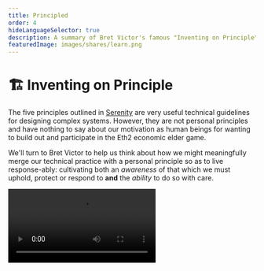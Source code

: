 ```yaml
---
title: Principled
order: 4
hideLanguageSelector: true
description: A summary of Bret Victor's famous "Inventing on Principle" talk, which explores what it means to find a principle and let it guide your life and lead you to inventions with specific cultural intent.
featuredImage: images/shares/learn.png
---
```


# 🏗️ Inventing on Principle

The five principles outlined in [Serenity](learn/module-6/serenity/#principled-layers) are very useful 
technical guidelines for designing complex systems. However, they are not personal principles
 and have nothing to say about our motivation as human beings for wanting to build out and 
 participate in the Eth2 economic elder game.

We'll turn to Bret Victor to help us think about how we might meaningfully merge our technical 
practice with a personal principle so as to live response-ably: cultivating both an *awareness* 
of that which we must uphold, protect or respond to **and** the *ability* to do so with care.

<Video src="https://www.youtube-nocookie.com/embed/PUv66718DII" />

### How does this fit into Kernel?

This is the kernel of Kernel. Bret won't teach you about decentralized systems; or money, 
finance and speech; or about what the web means in the context of a networked species.

> "This is about a way of living your life which most people don't talk about. As you approach 
your career, you'll hear about 'following your passion', or 'doing something you love'. This is 
about something different: **finding and following a principle**. Something you believe is 
important and necessary and right and using that to guide what you do."

## Brief

This is a talk in three parts: Bret describes his own principle, then describes some other 
people who have lived principled lives, and then uses both previous sections to illustrate how 
you can find and follow your own principle.

### Immediate Creation

> "Bringing ideas into the world is one of the most important things that people do and great 
ideas - art, stories, inventions and scientific theories - take on lives of their own which 
give meaning to our lives as people."

Bret is primarily concerned with what sorts of tools provide healthy environments for ideas to 
grow. Thus, his principle is:

> 💡 Creators need an immediate connection to what they create.

What this means is that, when you're making something and you make a change or a decision, you 
need to see its effect directly and instantaneously. Nothing should be hidden: creators need to 
see what they're doing. The first place where this principle is violated is **coding.**

Specifically, we edit code in a text editor, see what it looks like; then make some changes, 
compile and run it again and see the effect of that new change. **Most of the time is spent 
working in a text editor blindly**, without an immediate connection to the output.

The first step is to link the two together seamlessly in one environment. Then, we can start 
thinking of ways to change our work other than typing new code. Bret demonstrates this by 
"dialling" numbers up and down with a simple ctrl + click mechanism, allowing you to explore the 
space and pick the magnitude which feels best to you artistically, without needing to go 
through each possible number manually. He demonstrates how this simple change allowed him to 
discover a means for animating the blossoms he would never have otherwise known about.

> "So much of creation is discovery. And you can't discover anything if you can't see what 
you're doing [...] Having an immediate connection allows ideas to surface, and develop, in 
ways which were not before possible."

There's still a problem though: I have the picture, and I have the code, but I have to 
maintain *the mapping between the two* in my head to make sense of things. This time, 
option + click allows us both to see which line draws what piece of the picture, but also what 
each pixel in the picture corresponds to in the code. It turns out this is also useful for 
navigation, **allowing us to make changes as quickly as we think of them**, which is critical 
to the creative process.

> 💡 There are thoughts we can't think: we need our tools to help us discover them.

<Flash>

<Card>

Q: What is Bret Victor's guiding principle? 

A: Creators need an immediate connection to what they create.

</Card>

<Card>

Q: Tools which give us this immediate connection lead us to what kind of thoughts?

A: Thoughts we can't think in isolation.

</Card>

</Flash>

#### Interactivity

> "If you have a process in time, and you want to see changes immediately; you have to map time 
to space [...] Creators need to be able to see what they're doing. If you're designing 
something embedded in time, you need to be able to see across time, otherwise you're designing 
blind."

In the tree example, there is no state: no sense of time or interactivity. Bret shows a 
platform game which has all the features of the tree example above, but also can be paused 
at any point and rewound - in this case to adjust the *future trajectory* of a character's 
jump so they end up in exactly the right place without unnecessary fuss for the creator.

> "As I was designing this, I noticed that it's fun to play with gravity. I bet you could make 
an entire game from that one mechanic. In fact, you could probably make a game from fiddling 
with any single line of code here as a way of [exploring possibly rich mechanics](/learn/module-5/reveal-the-universe/#exploring-well)."

#### Abstract Algorithms

Bret talks about binary search and demonstrates how the code for such an algorithm gives no 
immediate sense of what it does.

> "You have to 'play computer' and simulate in your head what each line of code will do. To a 
large extent, the people who we consider to be good software developers are just those people 
who are good at playing computer. But if we're writing our code *on a computer*, why are we 
simulating what a computer would do rather than just having it do it and show us!?"

In particular, he uses this example to show how easy and intuitive it is to find different 
kinds of bugs - both simple ones like having an invalid array index, and non-trivial ones 
where the range within which we're searching becomes distorted and never returns anything 
usable. This is "what it looks like to write an algorithm without a blindfold on."

Our current conception of what a program is - a list of textual definitions that you hand to 
a compiler - is derived from languages made in the 1950's when we were still using punch-cards. 
None of these languages, or the machines they ran on, were interactive - and this assumption is 
still with us today, even though the media has changed drastically. People still think REPLs 
are "interactive programming" because that was the best you could do on a teletype!

#### Golden Rules

We can demonstrate with programming and software, but *the principle itself has to do with any 
kind of creation*. Bret shows an electric circuit to illustrate the breadth of what he has in 
mind.

In electric circuit design, we are mostly interested in the data associated with the variables, 
and yet traditional tools and environments confine us to static representations we must then 
simulate in our heads. He uses this to present **the two golden rules of information design:**

1. Show the data.
2. Show comparisons.

Here's the really mind-blowing piece: instead of the representation of a circuit being made 
out of "little squiggly symbols", **it is made out of data**. The symbols exist because they 
were appropriate for the medium of pencil and paper, but when you have a new medium, you have 
to rethink your representations to give creators more immediate connections to what they are 
creating.

The last example he provides is entirely outside the field of engineering, in order to 
demonstrate the generality of this principle. Bret shows how animation can be handled in a 
far more elegant way than Flash. It's really worth just watching yourself. Go to 30:50 to see 
it unfold.

> 💡 Immediate connection is the fertilizer we need to [grow gardens](/learn/module-4/the-garden) of great ideas.

### Motivation

> When I see a violation of this principle, when I see creators constrained by their tools, 
their ideas compromised, I don't see that as an opportunity. I'm not excited by finding a 
problem to solve. I am not in this for the 'joy of making things'. Ideas are very precious to 
me, and when I see ideas dying, it hurts. I see a tragedy. To me, it feels like a moral wrong. 
It feels like an injustice, and I feel it is my responsibility to do something.

> Not opportunity: **responsibility**.

Bret is not trying to convince you to take up his principle, but rather to highlight that the 
words he is using - "responsibility", "injustice", "moral wrong" - aren't the words you 
generally hear in a technical field. Things in social fields like censorship, gender 
discrimination, environmental degradation are all recognized as moral wrongs, yet we lack this 
tenor in our technical creations.

> "The purpose of this talk is to tell you that activists are not limited to social causes. 
As a technologist, you can recognize a wrong in the world, you can have a vision for what a 
better world could be, and you can dedicate yourself to fighting for a principle.

> "Social activists generally dedicate themselves to a principle by organizing, but **you can 
fight for a principle by inventing**."

<Flash>

<Card>

Q: How can technologists fight for their principles and exercise responsibility?

A: By inventing.

</Card>

</Flash>

### Visionaries

In the late 70's at Xerox Parc, Larry Tesler and his colleagues thought that personal 
computing - which was not considered feasible by anyone else - had huge potential to change 
how people thought and lived. At the time, software interfaces were designed around **modes**. <Link to="https://stackoverflow.blog/2017/05/23/stack-overflow-helping-one-million-developers-exit-vim/">Vim still famously does this</Link>. 
By pioneering the concept of software user studies, he observed that the complexity of modes 
was a barrier that many people, even with training, couldn't cross. This was therefore a 
threat to his dream of personal computers.

He made it his personal mission to get rid of modes and he formed a principle: **no person should be trapped in a mode**. His slogan was "Don't mode me in!" This principle informed everything he did and he eventually came up with a text editor called Gypsy which was the beginning of text editors  as we know them today.

> This was a transformative change in allowing people to connect with computers. His ideas 
about modelessness spread to the rest of the desktop interface and today, are so ingrained in 
our computers, that we do not notice them [...] So, how can we describe what Larry did? Yes, 
he 'invented' cut-copy-paste, but this invention is very different to Thomas Edison inventing 
the phonograph. Edison stumbled over the technology for audio recording and built it out as a 
novelty, but **he didn't have any cultural intent**, whereas what Larry did was entirely a 
reaction to a particular cultural context.

Can you begin to see why we have placed such [emphasis](/learn/module-1/joyful-subversion/#shifting-the-nature-of-work) 
on [breaking](/learn/module-3/time/#media-environments) down 
our [culturally conditioned](/learn/module-3/humility/#brief) [modes](/learn/module-3/intention/) [of](/learn/module-4/art/) [thinking](/learn/module-5/listening-stories/)? 
It's also not entirely accurate to say that Larry "solved the problem" of modeless text 
manipulation, because **nobody else saw it as a problem!** For everyone else, modes were just 
how computers worked - they were a fact of life. 

<Flash>

<Card>

Q: The difference between inventions for personal gain (Edison) and those done on principle (Tesler) is due to what kind of intent?

A: [Cultural](/learn/module-3/remember/#designing-insight).

</Card>

</Flash>

> "The first thing Larry did was recognize a wrong that was unacknowledged in the culture, which 
is how many great social changes began too. What Elizabeth Cady Stanton did in championing 
women's right to vote is a much closer model for what Larry actually did than the Edison model 
of invention for the sake of patents. This is not a point of relative impacts, just one of 
**motivation** and **approach**. Both Stanton and Tesler recognized an invisible wrong, 
envisioned a world without that wrong, and dedicated themselves to fighting for a principle."

This applies to many other seminal figures in the history of computer science. Doug Engelbart 
(who championed the idea of interactive computing) is best known for inventing the mouse, but 
he really came up with an entirely new way to work with knowledge. His explicit goal was to 
enable humankind to solve the world's urgent problems. He had a vision of **knowledge 
workers using complex, powerful information tools to harness their collective intelligence**.

Or Alan Kay, whose goal was "to amplify human reach and bring new ways of thinking to a 
faltering civilization that desperately needed it." His approach was through children: if 
programming is a form of basic literacy, then kids will grow up to be adults who have developed 
new means for critical thought, and we'll have more enlightened societies.

Or [Richard Stallman](/learn/module-3/freedom/#free-software), whose work on GNU now makes up a large chunk of any Linux system, 
and who started the Free Software Foundation, wrote GCC, GCL and many other things, and whose 
principle is "software must be free, as in freedom". 

### Specific Insight

> "I'm not saying that you have to live this way, or even that you should. What I am saying is 
that you *can*. That this is an option which is available to you, though it is not one which 
you'll hear about often [...] Instead the world will try to make you define yourself by a 
skill."

We are conditioned to have a major in college, or a job title in our career. This can be 
worthwhile, and if you want to spend your life pursuing excellence by practicing a skill, 
you can do that. That is the path of the craftsmen: the most common path. There's also the 
path of the problem solver, typified by entrepreneurship or academic research, which is about 
choosing a problem in a given field, working on it, and making a contribution there.

Or, you can define yourself not by the problem you're solving, nor by your craft, but rather 
**by your cause**; by the principle you choose to uphold. This means having a vision and 
bringing the world to that vision. Be patient: it can take time to find a principle, because 
it is really a form of self-discovery. You're trying to figure out what your life is supposed 
to be about.

It took Bret ten years to find his principle. His advice based on those years of wondering is:

> "Do a lot of things. Make many things. Make many types of things. Study many things. 
Experience many things. Use all of these experiences as a way of analyzing yourself by asking, 
'Does this resonate with me?', "Does this repel me?', 'Do I not care?' Build up this corpus of 
experiences you care about and then try to make sense of it, try to figure out *why* you care. 
What is the secret ingredient in all of these experiences that I am reacting to so strongly?"

<Flash>

<Card>

Q: Victor describes the paths of the craftsmen, the entrepreneur, the academic, and the visionary. Why can it take a long time to find your principle on this final path if you choose it?

A: Because principled living is really a form of [self-discovery](/learn/module-4/self-enquiry).

</Card>

</Flash>

Confining yourself to practicing just one skill can make it difficult to get the broad range 
of experience which seems so valuable to doing principled work. Finally, a principle can't 
just be any old thing you believe in, like "make software simpler". These are nice thoughts, 
but are too vague to be directly actionable. Larry Tesler liked simplicity, but he had this 
**specific nugget of insight** that no person should be trapped in a mode.

> If your principle provides you with a specific insight, it will guide you, and you will 
always know if what you're doing is right. 

> There are many ways to live your life: that's maybe the most important thing you can 
realise in life. Every aspect is a choice. But there are default choices. You can choose to 
sleepwalk through your life and walk the path that's been laid out for you. You can choose to 
accept the world as it is. But you don't have to. If there is something in the world you feel 
is wrong, and you have a vision for what a better world could be, you can find your guiding principle.

<Video src="https://www.youtube-nocookie.com/embed/3QtklTXbKUQ?start=556" />
